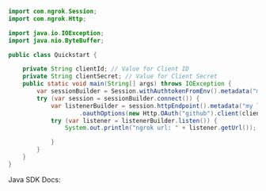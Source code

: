 ```java
import com.ngrok.Session;
import com.ngrok.Http;

import java.io.IOException;
import java.nio.ByteBuffer;

public class Quickstart {

    private String clientId; // Value for Client ID
    private String clientSecret; // Value for Client Secret
    public static void main(String[] args) throws IOException {
        var sessionBuilder = Session.withAuthtokenFromEnv().metadata("my session");
        try (var session = sessionBuilder.connect()) {
            var listenerBuilder = session.httpEndpoint().metadata("my listener")
                    .oauthOptions(new Http.OAuth("github").client(clientId,clientSecret).scope("repo").scope("user"));
            try (var listener = listenerBuilder.listen()) {
                System.out.println("ngrok url: " + listener.getUrl());

            }
        }
    }
}

```
Java SDK Docs:


